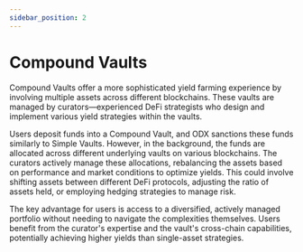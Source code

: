 ```yaml
---
sidebar_position: 2
---
```


# Compound Vaults

Compound Vaults offer a more sophisticated yield farming experience by involving multiple assets across different blockchains. These vaults are managed by curators—experienced DeFi strategists who design and implement various yield strategies within the vaults.

Users deposit funds into a Compound Vault, and ODX sanctions these funds similarly to Simple Vaults. However, in the background, the funds are allocated across different underlying vaults on various blockchains. The curators actively manage these allocations, rebalancing the assets based on performance and market conditions to optimize yields. This could involve shifting assets between different DeFi protocols, adjusting the ratio of assets held, or employing hedging strategies to manage risk.

The key advantage for users is access to a diversified, actively managed portfolio without needing to navigate the complexities themselves. Users benefit from the curator's expertise and the vault's cross-chain capabilities, potentially achieving higher yields than single-asset strategies.


